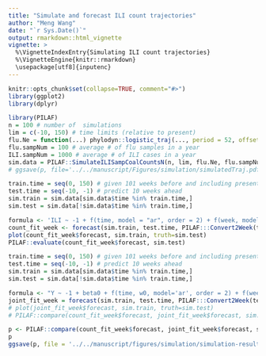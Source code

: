 ```yaml
---
title: "Simulate and forecast ILI count trajectories"
author: "Meng Wang"
date: "`r Sys.Date()`"
output: rmarkdown::html_vignette
vignette: >
  %\VignetteIndexEntry{Simulating ILI count trajectories}
  %\VignetteEngine{knitr::rmarkdown}
  \usepackage[utf8]{inputenc}
---
```


```r
knitr::opts_chunk$set(collapse=TRUE, comment="#>")
library(ggplot2)
library(dplyr)
```


```r
library(PILAF)
n = 100 # number of  simulations
lim = c(-10, 150) # time limits (relative to present)
flu.Ne = function(...) phylodyn::logistic_traj(..., period = 52, offset = 26)
flu.sampNum = 100 # average # of flu samples in a year
ILI.sampNum = 1000 # average # of ILI cases in a year
sim.data = PILAF::SimulateILISampCoalCountsN(n, lim, flu.Ne, flu.sampNum, ILI.sampNum)
# ggsave(p, file='../../manuscript/Figures/simulation/simulatedTraj.pdf', width = 5,   height = 5)

train.time = seq(0, 150) # given 101 weeks before and including present
test.time = seq(-10, -1) # predict 10 weeks ahead
sim.train = sim.data[sim.data$time %in% train.time,]
sim.test = sim.data[!sim.data$time %in% train.time,]
```

```r
formula <- 'ILI ~ -1 + f(time, model = "ar", order = 2) + f(week, model = "rw1", cyclic = T, constr = F)'
count_fit_week <- forecast(sim.train, test.time, PILAF:::Convert2Week(test.time), formula = formula, return_model = T, verbose = T)
plot(count_fit_week$forecast, sim.train, truth=sim.test)
PILAF::evaluate(count_fit_week$forecast, sim.test)
```

```r

train.time = seq(0, 150) # given 101 weeks before and including present
test.time = seq(-10, -1) # predict 10 weeks ahead
sim.train = sim.data[sim.data$time %in% train.time,]
sim.test = sim.data[!sim.data$time %in% train.time,]
```



```r
formula <- "Y ~ -1 + beta0 + f(time, w0, model='ar', order = 2) + f(week, w0, model='rw1', cyclic = T, constr = F) + f(time2, w, copy = 'time') + f(week2, w, copy = 'week')"
joint_fit_week = forecast(sim.train, test.time, PILAF:::Convert2Week(test.time), formula = formula, return_model = T, method = 'joint', verbose=F)
# plot(joint_fit_week$forecast, sim.train, truth=sim.test)
# PILAF::compare(count_fit_week$forecast, joint_fit_week$forecast, sim.test, method = c('count_week', 'joint_week'))
```

```r
p <- PILAF::compare(count_fit_week$forecast, joint_fit_week$forecast, sim.test, method = c('count only', 'joint'))
p
ggsave(p, file = '../../manuscript/figures/simulation/simulation-results.pdf', width = 5, height = 3)
```
